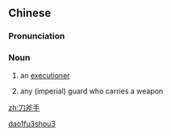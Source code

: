 ==Chinese==
{{zh-forms}}

===Pronunciation===
{{zh-pron
|m=dāofǔshǒu
|mn=to-pó͘-chhiú/to-pú-chhiú
|cat=n
}}

===Noun===
{{zh-noun}}

# {{lb|zh|archaic}} an [[executioner]]
# {{lb|zh|archaic}} any (imperial) guard who carries a weapon

[[Category:Mandarin archaic terms|dao1fu3shou3]]

[[zh:刀斧手]]